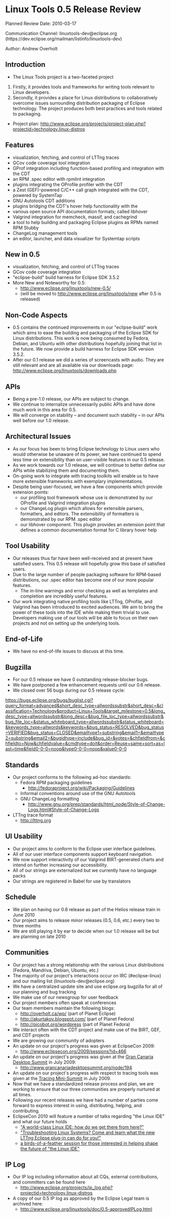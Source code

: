 = Linux Tools 0.5 Release Review =
Planned Review Date: 2010-03-17

Communication Channel:  linuxtools-dev@eclipse.org (https://dev.eclipse.org/mailman/listinfo/linuxtools-dev)

Author:  Andrew Overholt <overholt redhat com>

== Introduction ==
* The Linux Tools project is a two-faceted project
# Firstly, it provides tools and frameworks for writing tools relevant to Linux developers.
# Secondly, it provides a place for Linux distributions to collaboratively overcome issues surrounding distribution packaging of Eclipse technology. The project produces both best practices and tools related to packaging.
* Project plan:  http://www.eclipse.org/projects/project-plan.php?projectid=technology.linux-distros

== Features ==
* visualization, fetching, and control of LTTng traces
* GCov code coverage tool integration
* GProf integration including function-based profiling and integration with the CDT
* an RPM .spec editor with rpmlint integration
* plugins integrating the OProfile profiler with the CDT
* a Zest (GEF)-powered C/C++ call graph integrated with the CDT, powered by SystemTap
* GNU Autotools CDT additions
* plugins bridging the CDT's hover help functionality with the
* various open source API documentation formats; called libhover
* Valgrind integration for memcheck, massif, and cachegrind
* a tool to help building and packaging Eclipse plugins as RPMs named RPM Stubby
* ChangeLog management tools
* an editor, launcher, and data visualizer for Systemtap scripts

== New in 0.5 ==
* visualization, fetching, and control of LTTng traces
* GCov code coverage integration
* "eclipse-build" build harness for Eclipse SDK 3.5.2
* More New and Noteworthy for 0.5:
** http://www.eclipse.org/linuxtools/new-0.5/
** (will be moved to http://www.eclipse.org/linuxtools/new after 0.5 is released)

== Non-Code Aspects ==
* 0.5 contains the continued improvements in our "eclipse-build" work which aims to ease the building and packaging of the Eclipse SDK for Linux distributions.  This work is now being consumed by Fedora, Debian, and Ubuntu with other distributions hopefully joining that list in the future.  We now provide a build harness for Eclipse SDK version 3.5.2.
* After our 0.1 release we did a series of screencasts with audio. They are still relevant and are all available via our downloads page:  http://www.eclipse.org/linuxtools/downloads.php

== APIs ==
* Being a pre-1.0 release, our APIs are subject to change.
* We continue to internalize unnecessarily public APIs and have done much work in this area for 0.5.
* We will converge on stability – and document such stability – in our APIs well before our 1.0 release.

== Architectural Issues ==
* As our focus has been to bring Eclipse technology to Linux users who would otherwise be unaware of its power, we have continued to spend less time on extensibility than on user-visible features in our 0.5 release.
* As we work towards our 1.0 release, we will continue to better define our APIs while stabilizing them and documenting them.
* On-going work to integrate with tracing toolkits will enable us to have more extensible frameworks with exemplary implementations.
* Despite being user-focused, we have a few components which provide extension points:
** our profiling tool framework whose use is demonstrated by our OProfile and Valgrind integration plugins
** our ChangeLog plugin which allows for extensible parsers, formatters, and editors. The extensibility of formatters is demonstrated by our RPM .spec editor
** our libhover component. This plugin provides an extension point that defines a common documentation format for C library hover help

== Tool Usability ==
* Our releases thus far have been well-received and at present have satisfied users. This 0.5 release will hopefully grow this base of satisfied users.
* Due to the large number of people packaging software for RPM-based distributions, our .spec editor has become one of our more popular features.
** The in-line warnings and error checking as well as templates and completion are incredibly useful features.
* Our work integrating native profiling tools like LTTng, OProfile, and Valgrind has been introduced to excited audiences. We aim to bring the power of these tools into the IDE while making them trivial to use.  Developers making use of our tools will be able to focus on their own projects and not on setting up the underlying tools.

== End-of-Life ==
* We have no end-of-life issues to discuss at this time.

== Bugzilla ==
* For our 0.5 release we have 0 outstanding release-blocker bugs.
* We have postponed a few enhancement requests until our 0.6 release.
* We closed over 56 bugs during our 0.5 release cycle:
https://bugs.eclipse.org/bugs/buglist.cgi?query_format=advanced&short_desc_type=allwordssubstr&short_desc=&classification=Technology&product=Linux+Tools&target_milestone=0.5&long_desc_type=allwordssubstr&long_desc=&bug_file_loc_type=allwordssubstr&bug_file_loc=&status_whiteboard_type=allwordssubstr&status_whiteboard=&keywords_type=allwords&keywords=&bug_status=RESOLVED&bug_status=VERIFIED&bug_status=CLOSED&emailtype1=substring&email1=&emailtype2=substring&email2=&bugidtype=include&bug_id=&votes=&chfieldfrom=&chfieldto=Now&chfieldvalue=&cmdtype=doit&order=Reuse+same+sort+as+last+time&field0-0-0=noop&type0-0-0=noop&value0-0-0

== Standards ==
* Our project conforms to the following ad-hoc standards:
** Fedora RPM packaging guidelines
*** http://fedoraproject.org/wiki/Packaging/Guidelines
** Informal conventions around use of the GNU Autotools
** GNU ChangeLog formatting
*** http://www.gnu.org/prep/standards/html_node/Style-of-Change-Logs.html#Style-of-Change-Logs
* LTTng trace format
** http://lttng.org

== UI Usability ==
* Our project aims to conform to the Eclipse user interface guidelines.
* All of our user interface components support keyboard navigation.
* We now support interactivity of our Valgrind BIRT-generated charts and intend on further increasing our accessibility.
* All of our strings are externalized but we currently have no language packs
* Our strings are registered in Babel for use by translators

== Schedule ==
* We plan on having our 0.6 release as part of the Helios release train in June 2010
* Our project aims to release minor releases (0.5, 0.6,  etc.) every two to three months
* We are still playing it by ear to decide when our 1.0 release will be but are planning on late 2010

== Communities ==
* Our project has a strong relationship with the various Linux distributions (Fedora, Mandriva, Debian, Ubuntu, etc.)
* The majority of our project's interactions occur on IRC (#eclipse-linux) and our mailing list (linuxtools-dev@eclipse.org)
* We have a centralized update site and use eclipse.org bugzilla for all of our planning and bug tracking
* We make use of our newsgroup for user feedback
* Our project members often speak at conferences
* Our team members maintain the following blogs:
** http://overholt.ca/wp/ (part of Planet Eclipse)
** http://akurtakov.blogspot.com/ (part of Planet Fedora)
** http://picobot.org/wordpress (part of Planet Fedora)
* We interact often with the CDT project and make use of the BIRT, GEF, and CDT projects
* We are growing our community of adopters
* An update on our project's progress was given at EclipseCon 2009:
** http://www.eclipsecon.org/2009/sessions?id=466
* An update on our project's progress was given at the [http://www.grancanariadesktopsummit.org Gran Canaria Desktop Summit] in July 2009:
** http://www.grancanariadesktopsummit.org/node/194
* An update on our project's progress with respect to tracing tools was given at the [http://ltt.polymtl.ca/tracingwiki/index.php/TracingMiniSummit2009 Tracing Mini-Summit] in July 2009.
* Now that we have a standardized release process and plan, we are working to ensure that our three communities are properly nurtured at all times.
* Following our recent releases we have had a number of parties come forward to express interest in using, distributing, helping, and contributing.
* EclipseCon 2010 will feature a number of talks regarding "the Linux IDE" and what our future holds
** [https://www.eclipsecon.org/submissions/2010/view_talk.php?id=1203 "A world-class Linux IDE: how do we get there from here?"]
** [https://www.eclipsecon.org/submissions/2010/view_talk.php?id=1298 "Troubleshooting Linux Systems? Come and learn what the new LTTng Eclipse plug-in can do for you!"]
** [https://www.eclipsecon.org/submissions/2010/view_talk.php?id=1595 a birds-of-a-feather session for those interested in helping shape the future of "the Linux IDE"]

== IP Log ==
* Our IP log including information about all CQs, external contributions, and committers can be found here
** http://www.eclipse.org/projects/ip_log.php?projectid=technology.linux-distros
* A copy of our 0.5 IP log as approved by the Eclipse Legal team is archived here:
** http://www.eclipse.org/linuxtools/doc/0.5-approvedIPLog.html